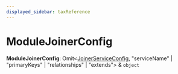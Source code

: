 ```yaml
---
displayed_sidebar: taxReference
---
```



# ModuleJoinerConfig

 **ModuleJoinerConfig**: Omit&#60;[JoinerServiceConfig](../interfaces/tax.JoinerServiceConfig.mdx), "serviceName" \| "primaryKeys" \| "relationships" \| "extends"&#62; & `object`
